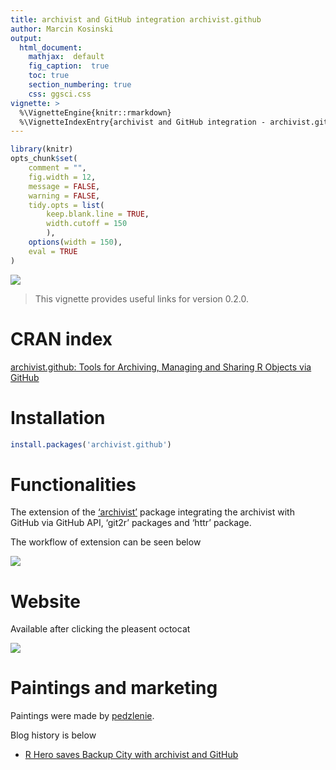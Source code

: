```yaml
---
title: archivist and GitHub integration archivist.github
author: Marcin Kosinski
output:
  html_document:
    mathjax:  default
    fig_caption:  true
    toc: true
    section_numbering: true
    css: ggsci.css
vignette: >
  %\VignetteEngine{knitr::rmarkdown}
  %\VignetteIndexEntry{archivist and GitHub integration - archivist.github}
---
```

```r
library(knitr)
opts_chunk$set(
	comment = "",
	fig.width = 12, 
	message = FALSE,
	warning = FALSE,
	tidy.opts = list(
		keep.blank.line = TRUE,
		width.cutoff = 150
		),
	options(width = 150),
	eval = TRUE
)
```
<img src="archivist_github.png" class="fit image">

> This vignette provides useful links for version 0.2.0.

# CRAN index

[archivist.github: Tools for Archiving, Managing and Sharing R Objects via GitHub](https://cran.r-project.org/web/packages/archivist.github/index.html)

# Installation

```r
install.packages('archivist.github')
```


# Functionalities

The extension of the ['archivist'](https://pbiecek.github.io/archivist/Posts.html) package integrating the archivist with GitHub via GitHub API, 'git2r' packages and 'httr' package.

The workflow of extension can be seen below

<img src="archivist_github_workflow.png" class="fit image">

# Website

Available after clicking the pleasent octocat 

<a href="https://marcinkosinski.github.io/archivist.github/"><img src="github_R.jpg" class="fit image"></a>

# Paintings and marketing

Paintings were made by [pedzlenie](https://pedzlenie.github.io).

Blog history is below

- [R Hero saves Backup City with archivist and GitHub](http://r-bloggers.com/r-hero-saves-backup-city-with-archivist-and-github)